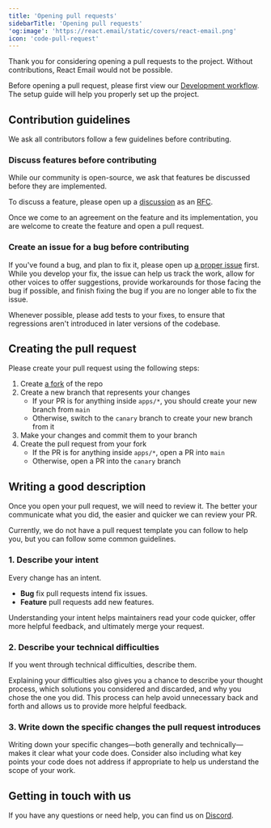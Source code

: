 ```yaml
---
title: 'Opening pull requests'
sidebarTitle: 'Opening pull requests'
'og:image': 'https://react.email/static/covers/react-email.png'
icon: 'code-pull-request'
---
```


Thank you for considering opening a pull requests to the project. Without contributions, React Email would not be possible.

Before opening a pull request, please first view our [Development workflow](/contributing/development-workflow/1-setup). The setup guide will help you properly set up the project.

## Contribution guidelines

We ask all contributors follow a few guidelines before contributing.

### Discuss features before contributing

While our community is open-source, we ask that features be discussed before they are implemented.

To discuss a feature, please open up a [discussion](https://github.com/resend/react-email/discussions/new?category=ideas) as an [RFC](https://pt.wikipedia.org/wiki/Request_for_Comments).

Once we come to an agreement on the feature and its implementation, you are welcome to create the feature and open a pull request.

### Create an issue for a bug before contributing

If you've found a bug, and plan to fix it, please open up
[a proper issue](https://github.com/resend/react-email/issues/new?assignees=&labels=Type%3A+Bug&projects=&template=1.bug_report.yml) first. While you develop your fix, the issue can help us track the work, allow for other voices to offer suggestions, provide workarounds for those facing the bug if possible, and finish fixing the bug if you are no longer able to fix the issue.

Whenever possible, please add tests to your fixes, to ensure that regressions aren't introduced in later versions of the codebase.

## Creating the pull request

Please create your pull request using the following steps:

1. Create [a fork](https://github.com/resend/react-email/fork) of the repo
2. Create a new branch that represents your changes
    * If your PR is for anything inside `apps/*`, you should create your new branch from `main`
    * Otherwise, switch to the `canary` branch to create your new branch from it
3. Make your changes and commit them to your branch
4. Create the pull request from your fork
    * If the PR is for anything inside `apps/*`, open a PR into `main`
    * Otherwise, open a PR into the `canary` branch

## Writing a good description

Once you open your pull request, we will need to review it. The better your communicate what you did, the easier and quicker we can review your PR.

Currently, we do not have a pull request template you can follow to help you, but you can follow some common guidelines.

### 1. Describe your intent

Every change has an intent.
- **Bug** fix pull requests intend fix issues.
- **Feature** pull requests add new features.

Understanding your intent helps maintainers read your code quicker, offer more helpful feedback, and ultimately merge your request.

### 2. Describe your technical difficulties

If you went through technical difficulties, describe them.

Explaining your difficulties also gives you a chance to describe your thought process, which solutions you considered and discarded, and why you chose the one you did. This process can help avoid unnecessary back and forth and allows us to provide more helpful feedback.

### 3. Write down the specific changes the pull request introduces

Writing down your specific changes—both generally and technically—makes it clear what your code does. Consider also including what key points your code does not address if appropriate to help us understand the scope of your work.

## Getting in touch with us

If you have any questions or need help, you can find us on [Discord](https://discord.com/invite/n2pWEjjNnD).

